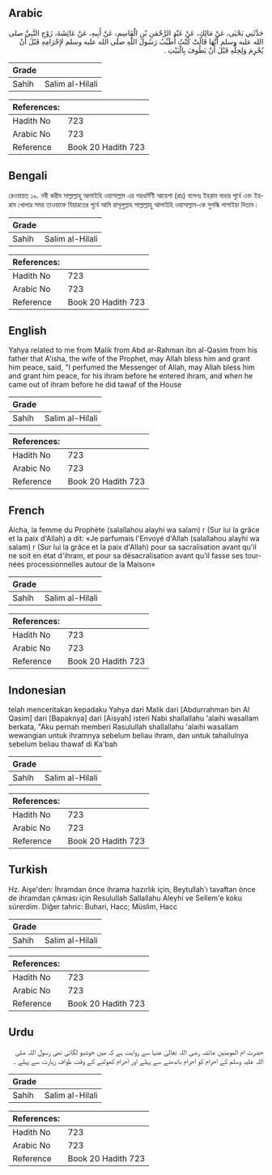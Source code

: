 ## Arabic


<div dir="rtl" lang="ar" style={{fontSize:'larger',backgroundColor:'#f8f9fa',padding:20}}>
حَدَّثَنِي يَحْيَى، عَنْ مَالِكٍ، عَنْ عَبْدِ الرَّحْمَنِ بْنِ الْقَاسِمِ، عَنْ أَبِيهِ، عَنْ عَائِشَةَ، زَوْجِ النَّبِيِّ صلى الله عليه وسلم أَنَّهَا قَالَتْ كُنْتُ أُطَيِّبُ رَسُولَ اللَّهِ صلى الله عليه وسلم لإِحْرَامِهِ قَبْلَ أَنْ يُحْرِمَ وَلِحِلِّهِ قَبْلَ أَنْ يَطُوفَ بِالْبَيْتِ ‏.‏
</div>
<div style={{backgroundColor:'#f8f9fa',padding:20, marginBottom: 10}}><table> <thead> <tr> <th>Grade</th> <th></th> </tr> </thead> <tbody> <tr><td>Sahih</td><td>Salim al-Hilali</td></tr></tbody></table><table> <thead> <tr> <th>References:</th> <th></th> </tr> </thead> <tbody><tr><td>Hadith No</td><td>723</td></tr><tr><td>Arabic No</td><td>723</td></tr><tr><td>Reference</td><td>Book 20 Hadith 723</td></tr></tbody></table></div>

## Bengali


<div dir="ltr" lang="bn" style={{fontSize:'larger',backgroundColor:'#f8f9fa',padding:20}}>
রেওয়ায়ত ১৯. নবী করীম সাল্লাল্লাহু আলাইহি ওয়াসাল্লাম এর সহধর্মিণী আয়েশা (রাঃ) বলেনঃ ইহরাম বাধার পূর্বে এবং ইহরাম খোলার সময় তাওয়াফে যিয়ারতের পূর্বে আমি রাসূলুল্লাহ সাল্লাল্লাহু আলাইহি ওয়াসাল্লাম-কে সুগন্ধি লাগাইয়া দিতাম।
</div>
<div style={{backgroundColor:'#f8f9fa',padding:20, marginBottom: 10}}><table> <thead> <tr> <th>Grade</th> <th></th> </tr> </thead> <tbody> <tr><td>Sahih</td><td>Salim al-Hilali</td></tr></tbody></table><table> <thead> <tr> <th>References:</th> <th></th> </tr> </thead> <tbody><tr><td>Hadith No</td><td>723</td></tr><tr><td>Arabic No</td><td>723</td></tr><tr><td>Reference</td><td>Book 20 Hadith 723</td></tr></tbody></table></div>

## English


<div dir="ltr" lang="en" style={{fontSize:'larger',backgroundColor:'#f8f9fa',padding:20}}>
Yahya related to me from Malik from Abd ar-Rahman ibn al-Qasim from his father that A'isha, the wife of the Prophet, may Allah bless him and grant him peace, said, "I perfumed the Messenger of Allah, may Allah bless him and grant him peace, for his ihram before he entered ihram, and when he came out of ihram before he did tawaf of the House
</div>
<div style={{backgroundColor:'#f8f9fa',padding:20, marginBottom: 10}}><table> <thead> <tr> <th>Grade</th> <th></th> </tr> </thead> <tbody> <tr><td>Sahih</td><td>Salim al-Hilali</td></tr></tbody></table><table> <thead> <tr> <th>References:</th> <th></th> </tr> </thead> <tbody><tr><td>Hadith No</td><td>723</td></tr><tr><td>Arabic No</td><td>723</td></tr><tr><td>Reference</td><td>Book 20 Hadith 723</td></tr></tbody></table></div>

## French


<div dir="ltr" lang="fr" style={{fontSize:'larger',backgroundColor:'#f8f9fa',padding:20}}>
Aicha, la femme du Prophète (salallahou alayhi wa salam) r (Sur lui la grâce et la paix d'Allah) a dit: «Je parfumais l'Envoyé d'Allah (salallahou alayhi wa salam) r (Sur lui la grâce et la paix d'Allah) pour sa sacralisation avant qu'il ne soit en état d'ihram, et pour sa désacralisation avant qu'il fasse ses tournées processionnelles autour de la Maison»
</div>
<div style={{backgroundColor:'#f8f9fa',padding:20, marginBottom: 10}}><table> <thead> <tr> <th>Grade</th> <th></th> </tr> </thead> <tbody> <tr><td>Sahih</td><td>Salim al-Hilali</td></tr></tbody></table><table> <thead> <tr> <th>References:</th> <th></th> </tr> </thead> <tbody><tr><td>Hadith No</td><td>723</td></tr><tr><td>Arabic No</td><td>723</td></tr><tr><td>Reference</td><td>Book 20 Hadith 723</td></tr></tbody></table></div>

## Indonesian


<div dir="ltr" lang="id" style={{fontSize:'larger',backgroundColor:'#f8f9fa',padding:20}}>
telah menceritakan kepadaku Yahya dari Malik dari [Abdurrahman bin Al Qasim] dari [Bapaknya] dari [Aisyah] isteri Nabi shallallahu 'alaihi wasallam berkata, "Aku pernah memberi Rasulullah shallallahu 'alaihi wasallam wewangian untuk ihramnya sebelum beliau ihram, dan untuk tahallulnya sebelum beliau thawaf di Ka'bah
</div>
<div style={{backgroundColor:'#f8f9fa',padding:20, marginBottom: 10}}><table> <thead> <tr> <th>Grade</th> <th></th> </tr> </thead> <tbody> <tr><td>Sahih</td><td>Salim al-Hilali</td></tr></tbody></table><table> <thead> <tr> <th>References:</th> <th></th> </tr> </thead> <tbody><tr><td>Hadith No</td><td>723</td></tr><tr><td>Arabic No</td><td>723</td></tr><tr><td>Reference</td><td>Book 20 Hadith 723</td></tr></tbody></table></div>

## Turkish


<div dir="ltr" lang="tr" style={{fontSize:'larger',backgroundColor:'#f8f9fa',padding:20}}>
Hz. Aişe'den: İhramdan önce ihrama hazırlık için, Beytullah'ı tavaftan önce de ihramdan çıkması için Resulullah Sallallahu Aleyhi ve Sellem'e koku sürerdim. Diğer tahric: Buhari, Hacc; Müslim, Hacc
</div>
<div style={{backgroundColor:'#f8f9fa',padding:20, marginBottom: 10}}><table> <thead> <tr> <th>Grade</th> <th></th> </tr> </thead> <tbody> <tr><td>Sahih</td><td>Salim al-Hilali</td></tr></tbody></table><table> <thead> <tr> <th>References:</th> <th></th> </tr> </thead> <tbody><tr><td>Hadith No</td><td>723</td></tr><tr><td>Arabic No</td><td>723</td></tr><tr><td>Reference</td><td>Book 20 Hadith 723</td></tr></tbody></table></div>

## Urdu


<div dir="rtl" lang="ur" style={{fontSize:'larger',backgroundColor:'#f8f9fa',padding:20}}>
حضرت ام المومنین عائشہ رضی اللہ تعالیٰ عنہا سے روایت ہے کہ میں خوشبو لگاتی تھی رسول اللہ صلی اللہ علیہ وسلم کے احرام کو احرام باندھنے سے پہلے اور احرام کھولنے کے وقت طواف زیارت سے پہلے ۔
</div>
<div style={{backgroundColor:'#f8f9fa',padding:20, marginBottom: 10}}><table> <thead> <tr> <th>Grade</th> <th></th> </tr> </thead> <tbody> <tr><td>Sahih</td><td>Salim al-Hilali</td></tr></tbody></table><table> <thead> <tr> <th>References:</th> <th></th> </tr> </thead> <tbody><tr><td>Hadith No</td><td>723</td></tr><tr><td>Arabic No</td><td>723</td></tr><tr><td>Reference</td><td>Book 20 Hadith 723</td></tr></tbody></table></div>